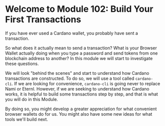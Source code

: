 # Welcome to Module 102: Build Your First Transactions

If you have ever used a Cardano wallet, you probably have sent a transaction. 

So what does it actually mean to send a transaction? What is your Browser Wallet actually doing when you type a password and send tokens from one blockchain address to another? In this module we will start to investigate these questions.

We will look "behind the scenes" and start to understand how Cardano transactions are constructed. To do so, we will use a tool called `cardano-cli`. If we are looking for convenience, `cardano-cli` is going never to replace Nami or Eternl. However, if we are seeking to understand how Cardano works, it is helpful to build some transactions step by step, and that is what you will do in this Module. 

By doing so, you might develop a greater appreciation for what convenient browser wallets do for us. You might also have some new ideas for what tools we'll build next.



